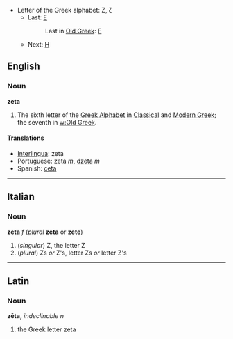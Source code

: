 *Letter of the Greek alphabet: Ζ, ζ
**Last: [[epsilon|Ε]]
**:Last in [[w:Old Greek|Old Greek]]: [[digamma|&#x3dc;]]
**Next: [[eta|Η]]

==English==
===Noun===
'''zeta'''

#The sixth letter of the [[w:Greek alphabet|Greek Alphabet]] in [[w:Classical Greek|Classical]] and [[w:Modern Greek|Modern Greek]]; the seventh in [[w:Old Greek]].

==== Translations ====
*[[Interlingua]]: zeta
*Portuguese: zeta ''m'', [[dzeta]] ''m''
*Spanish: [[ceta]]

----
==Italian==
===Noun===
'''zeta''' ''f'' (''plural'' '''zeta''' or '''zete''') <!--note that plural is the same as the singular-->

#(''singular'') Z, the letter Z
#(''plural'') Zs ''or'' Z's, letter Zs ''or'' letter Z's
----

==Latin==
===Noun===
'''zēta,''' ''indeclinable'' ''n''

#the Greek letter zeta